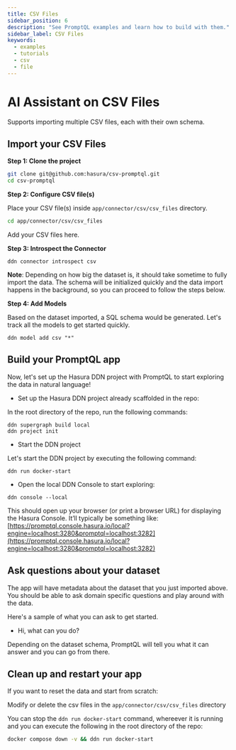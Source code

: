 ```yaml
---
title: CSV Files
sidebar_position: 6
description: "See PromptQL examples and learn how to build with them."
sidebar_label: CSV Files
keywords:
  - examples
  - tutorials
  - csv
  - file
---
```



# AI Assistant on CSV Files

Supports importing multiple CSV files, each with their own schema.

<Prereqs />

## Import your CSV Files

**Step 1: Clone the project**

```bash copy
git clone git@github.com:hasura/csv-promptql.git
cd csv-promptql
```

**Step 2: Configure CSV file(s)**

Place your CSV file(s) inside `app/connector/csv/csv_files` directory.

```bash copy
cd app/connector/csv/csv_files
```

Add your CSV files here.

**Step 3: Introspect the Connector**

```ddn
ddn connector introspect csv
```

**Note**: Depending on how big the dataset is, it should take sometime to fully import the data. The schema will be
initialized quickly and the data import happens in the background, so you can proceed to follow the steps below.

**Step 4: Add Models**

Based on the dataset imported, a SQL schema would be generated. Let's track all the models to get started quickly.

```ddn
ddn model add csv "*"
```

## Build your PromptQL app

Now, let's set up the Hasura DDN project with PromptQL to start exploring the data in natural language!

- Set up the Hasura DDN project already scaffolded in the repo:

In the root directory of the repo, run the following commands:

```ddn
ddn supergraph build local
ddn project init
```

- Start the DDN project

Let's start the DDN project by executing the following command:

```ddn
ddn run docker-start
```

- Open the local DDN Console to start exploring:

```ddn
ddn console --local
```

This should open up your browser (or print a browser URL) for displaying the Hasura Console. It’ll typically be
something like:
[https://promptql.console.hasura.io/local?engine=localhost:3280&promptql=localhost:3282](https://promptql.console.hasura.io/local?engine=localhost:3280&promptql=localhost:3282)

## Ask questions about your dataset

The app will have metadata about the dataset that you just imported above. You should be able to ask domain specific
questions and play around with the data.

Here's a sample of what you can ask to get started.

- Hi, what can you do?

Depending on the dataset schema, PromptQL will tell you what it can answer and you can go from there.

## Clean up and restart your app

If you want to reset the data and start from scratch:

Modify or delete the csv files in the `app/connector/csv/csv_files` directory

You can stop the `ddn run docker-start` command, whereever it is running and you can execute the following in the root
directory of the repo:

```bash copy
docker compose down -v && ddn run docker-start
```
